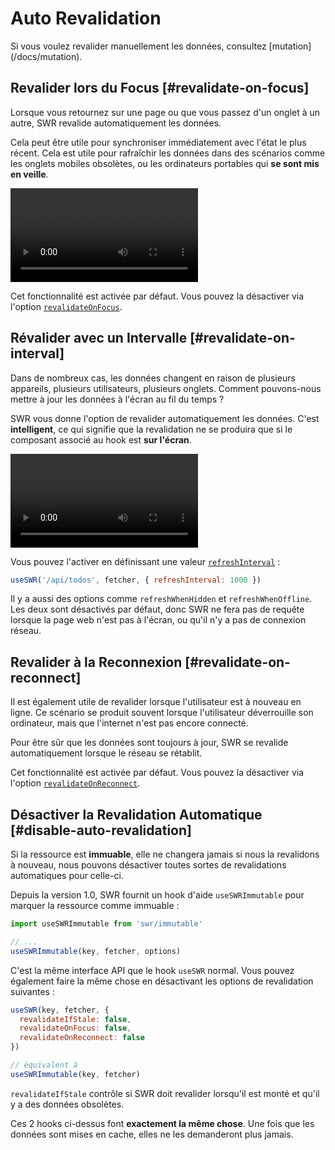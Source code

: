 
# Auto Revalidation

<Callout>
  Si vous voulez revalider manuellement les données, consultez [mutation](/docs/mutation).
</Callout>

## Revalider lors du Focus [#revalidate-on-focus]

Lorsque vous retournez sur une page ou que vous passez d'un onglet à un autre, SWR revalide automatiquement les données.

Cela peut être utile pour synchroniser immédiatement avec l'état le plus récent. Cela est utile pour rafraîchir les données dans des scénarios comme les onglets mobiles obsolètes, ou les ordinateurs portables qui **se sont mis en veille**.

<Bleed>
  <Video
    src="https://raw.githubusercontent.com/vercel/swr-site/master/.github/videos/focus-revalidate.mp4"
    caption="Video: Utilisation la revalidation pour synchroniser automatiquement l'état de connexion entre les pages."
    ratio={307/768}
    className="mx-8 2xl:mx-24"
/>
</Bleed>

Cet fonctionnalité est activée par défaut. Vous pouvez la désactiver via l'option [`revalidateOnFocus`](/docs/api).

## Révalider avec un Intervalle [#revalidate-on-interval]

Dans de nombreux cas, les données changent en raison de plusieurs appareils, plusieurs utilisateurs, plusieurs onglets. Comment pouvons-nous mettre à jour les données à l'écran au fil du temps ?

SWR vous donne l'option de revalider automatiquement les données. C'est **intelligent**, ce qui signifie que la revalidation ne se produira que si le composant associé au hook est **sur l'écran**.

<Bleed>
  <Video
    src="https://raw.githubusercontent.com/vercel/swr-site/master/.github/videos/refetch-interval.mp4"
    caption="Video: lorsq'un utilisateur effectue une modification, toutes les sessions restituent les même données."
    ratio={307/768}
    className="mx-8 2xl:mx-24"
  />
</Bleed>

Vous pouvez l'activer en définissant une valeur [`refreshInterval`](/docs/api) :

```js
useSWR('/api/todos', fetcher, { refreshInterval: 1000 })
```

Il y a aussi des options comme `refreshWhenHidden` et `refreshWhenOffline`. Les deux sont désactivés par défaut, donc SWR ne fera pas de requête lorsque la page web n'est pas à l'écran, ou qu'il n'y a pas de connexion réseau.

## Revalider à la Reconnexion [#revalidate-on-reconnect]

Il est également utile de revalider lorsque l'utilisateur est à nouveau en ligne. Ce scénario se produit souvent lorsque l'utilisateur déverrouille son ordinateur, mais que l'internet n'est pas encore connecté.

Pour être sûr que les données sont toujours à jour, SWR se revalide automatiquement lorsque le réseau se rétablit.

Cet fonctionnalité est activée par défaut. Vous pouvez la désactiver via l'option [`revalidateOnReconnect`](/docs/api).

## Désactiver la Revalidation Automatique [#disable-auto-revalidation]

Si la ressource est **immuable**, elle ne changera jamais si nous la revalidons à nouveau, nous pouvons désactiver toutes sortes de revalidations automatiques pour celle-ci.

Depuis la version 1.0, SWR fournit un hook d'aide `useSWRImmutable` pour marquer la ressource comme immuable :

```js
import useSWRImmutable from 'swr/immutable'

// ...
useSWRImmutable(key, fetcher, options)
```

C'est la même interface API que le hook `useSWR` normal. Vous pouvez également faire la même chose en désactivant les options de revalidation suivantes :

```js
useSWR(key, fetcher, {
  revalidateIfStale: false,
  revalidateOnFocus: false,
  revalidateOnReconnect: false
})

// équivalent à
useSWRImmutable(key, fetcher)
```

`revalidateIfStale` contrôle si SWR doit revalider lorsqu'il est monté et qu'il y a des données obsolètes.

Ces 2 hooks ci-dessus font **exactement la même chose**. Une fois que les données sont mises en cache, elles ne les demanderont plus jamais.
